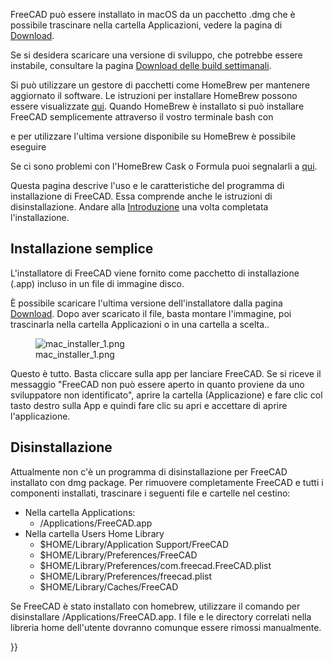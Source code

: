 <languages/>

{{Docnav/it|[[Installing_on_Linux/it|Installare in Linux]]|[[Installing_additional_components/it|Installare componenti aggiuntivi]]}}

FreeCAD può essere installato in macOS da un pacchetto .dmg che è possibile trascinare nella cartella Applicazioni, vedere la pagina di [[Download/it|Download]].

Se si desidera scaricare una versione di sviluppo, che potrebbe essere instabile, consultare la pagina [https://github.com/FreeCAD/FreeCAD-Bundle/releases/tag/weekly-builds Download delle build settimanali].

Si può utilizzare un gestore di pacchetti come HomeBrew per mantenere aggiornato il software. Le istruzioni per installare HomeBrew possono essere visualizzate [https://brew.sh/ qui]. Quando HomeBrew è installato si può installare FreeCAD semplicemente attraverso il vostro terminale bash con 

{{Code|code=
brew install --cask freecad
}}

e per utilizzare l'ultima versione disponibile su HomeBrew è possibile eseguire

{{Code|code=
brew install freecad
}}

Se ci sono problemi con l'HomeBrew Cask o Formula puoi segnalarli a [https://github.com/FreeCAD/homebrew-freecad qui]. 

Questa pagina descrive l'uso e le caratteristiche del programma di installazione di FreeCAD. Essa comprende anche le istruzioni di disinstallazione. Andare alla [[Getting_started/it|Introduzione]] una volta completata l'installazione.

<span id="Simple_installation"></span>
== Installazione semplice ==

L'installatore di FreeCAD viene fornito come pacchetto di installazione (.app) incluso in un file di immagine disco.

È possibile scaricare l'ultima versione dell'installatore dalla pagina [[Download/it|Download]]. Dopo aver scaricato il file, basta montare l'immagine, poi trascinarla nella cartella Applicazioni o in una cartella a scelta..

[[File:mac_installer_1.png]]

Questo è tutto. Basta cliccare sulla app per lanciare FreeCAD. Se si riceve il messaggio "FreeCAD non può essere aperto in quanto proviene da uno sviluppatore non identificato", aprire la cartella (Applicazione) e fare clic col tasto destro sulla App e quindi fare clic su apri e accettare di aprire l'applicazione.

<span id="Uninstallation"></span>
== Disinstallazione ==

Attualmente non c'è un programma di disinstallazione per FreeCAD installato con dmg package.
Per rimuovere completamente FreeCAD e tutti i componenti installati, trascinare i seguenti file e cartelle nel cestino:

*Nella cartella Applications:
**/Applications/FreeCAD.app
*Nella cartella Users Home Library
**$HOME/Library/Application Support/FreeCAD
**$HOME/Library/Preferences/FreeCAD
**$HOME/Library/Preferences/com.freecad.FreeCAD.plist
**$HOME/Library/Preferences/freecad.plist
**$HOME/Library/Caches/FreeCAD

Se FreeCAD è stato installato con homebrew, utilizzare il comando {{incode|brew uninstall freecad}} per disinstallare /Applications/FreeCAD.app. I file e le directory correlati nella libreria home dell'utente dovranno comunque essere rimossi manualmente.


{{Docnav/it|[[Installing_on_Linux/it|Installare in Linux]]|[[Installing_additional_components/it|Installare componenti aggiuntivi]]}}

{{Userdocnavi{{#translation:}}}}
